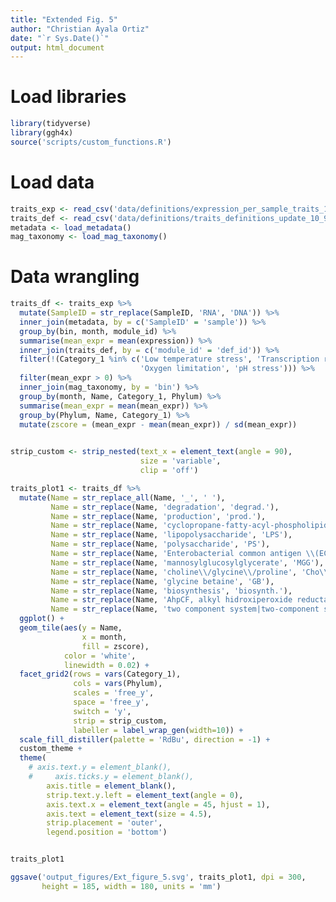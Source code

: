 ```yaml
---
title: "Extended Fig. 5"
author: "Christian Ayala Ortiz"
date: "`r Sys.Date()`"
output: html_document
---
```


# Load libraries

```r
library(tidyverse)
library(ggh4x)
source('scripts/custom_functions.R')
```

# Load data 

```r
traits_exp <- read_csv('data/definitions/expression_per_sample_traits_10-31.csv')
traits_def <- read_csv('data/definitions/traits_definitions_update_10_9.csv')
metadata <- load_metadata()
mag_taxonomy <- load_mag_taxonomy()
```

# Data wrangling

```r
traits_df <- traits_exp %>% 
  mutate(SampleID = str_replace(SampleID, 'RNA', 'DNA')) %>% 
  inner_join(metadata, by = c('SampleID' = 'sample')) %>% 
  group_by(bin, month, module_id) %>% 
  summarise(mean_expr = mean(expression)) %>% 
  inner_join(traits_def, by = c('module_id' = 'def_id')) %>% 
  filter(!(Category_1 %in% c('Low temperature stress', 'Transcription regulation',
                             'Oxygen limitation', 'pH stress'))) %>% 
  filter(mean_expr > 0) %>% 
  inner_join(mag_taxonomy, by = 'bin') %>% 
  group_by(month, Name, Category_1, Phylum) %>% 
  summarise(mean_expr = mean(mean_expr)) %>% 
  group_by(Phylum, Name, Category_1) %>% 
  mutate(zscore = (mean_expr - mean(mean_expr)) / sd(mean_expr))
  

strip_custom <- strip_nested(text_x = element_text(angle = 90),
                             size = 'variable',
                             clip = 'off')

traits_plot1 <- traits_df %>%
  mutate(Name = str_replace_all(Name, '_', ' '),
         Name = str_replace(Name, 'degradation', 'degrad.'),
         Name = str_replace(Name, 'production', 'prod.'),
         Name = str_replace(Name, 'cyclopropane-fatty-acyl-phospholipid synthase', 'CFA synthase'),
         Name = str_replace(Name, 'lipopolysaccharide', 'LPS'),
         Name = str_replace(Name, 'polysaccharide', 'PS'),
         Name = str_replace(Name, 'Enterobacterial common antigen \\(ECA\\)', 'ECA'),
         Name = str_replace(Name, 'mannosylglucosylglycerate', 'MGG'),
         Name = str_replace(Name, 'choline\\/glycine\\/proline', 'Cho\\/Gly\\/Pro'),
         Name = str_replace(Name, 'glycine betaine', 'GB'),
         Name = str_replace(Name, 'biosynthesis', 'biosynth.'),
         Name = str_replace(Name, 'AhpCF, alkyl hidroxiperoxide reductase', 'AhpCF'),
         Name = str_replace(Name, 'two component system|two-component system', 'two comp. system')) %>% 
  ggplot() +
  geom_tile(aes(y = Name,
                x = month,
                fill = zscore),
            color = 'white',
            linewidth = 0.02) +
  facet_grid2(rows = vars(Category_1),
              cols = vars(Phylum),
              scales = 'free_y',
              space = 'free_y',
              switch = 'y',
              strip = strip_custom,
              labeller = label_wrap_gen(width=10)) +
  scale_fill_distiller(palette = 'RdBu', direction = -1) +
  custom_theme +
  theme(
    # axis.text.y = element_blank(),
    #     axis.ticks.y = element_blank(),
        axis.title = element_blank(),
        strip.text.y.left = element_text(angle = 0),
        axis.text.x = element_text(angle = 45, hjust = 1),
        axis.text = element_text(size = 4.5),
        strip.placement = 'outer',
        legend.position = 'bottom')


traits_plot1

ggsave('output_figures/Ext_figure_5.svg', traits_plot1, dpi = 300, 
       height = 185, width = 180, units = 'mm')
```



